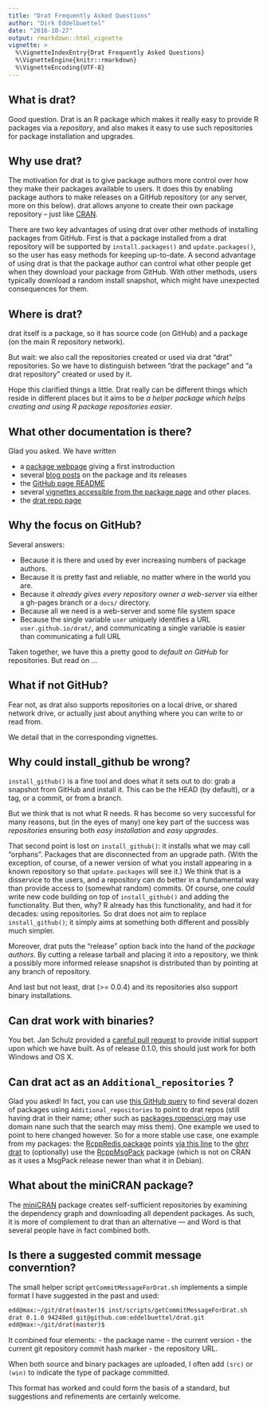 ```yaml
---
title: "Drat Frequently Asked Questions"
author: "Dirk Eddelbuettel"
date: "2016-10-27"
output: rmarkdown::html_vignette
vignette: >
  %\VignetteIndexEntry{Drat Frequently Asked Questions}
  %\VignetteEngine{knitr::rmarkdown}
  %\VignetteEncoding{UTF-8}
---
```


## What is drat?

Good question.  Drat is an R package which makes it really easy to provide R
packages via a _repository_, and also makes it easy to use such repositories
for package installation and upgrades.

## Why use drat?

The motivation for drat is to give package authors more control over how they
make their packages available to users. It does this by enabling package
authors to make releases on a GitHub repository (or any server, more on this
below). drat allows anyone to create their own package repository -- just
like [CRAN](https://cran.r-project.org).

There are two key advantages of using drat over other methods of installing
packages from GitHub. First is that a package installed from a drat
repository will be supported by `install.packages()` and `update.packages()`,
so the user has easy methods for keeping up-to-date. A second advantage of
using drat is that the package author can control what other people get when
they download your package from GitHub.  With other methods, users typically
download a random install snapshot, which might have unexpected consequences
for them.

## Where is drat?

drat itself is a package, so it has source code (on GitHub) and a package (on
the main R repository network).

But wait: we also call the repositories created or used via drat "drat"
repositories.  So we have to distinguish between "drat the package" and "a
drat repository" created or used by it.

Hope this clarified things a little. Drat really can be different things
which reside in different places but it aims to be _a helper package which
helps creating and using R package repositories easier_.

## What other documentation is there?

Glad you asked.  We have written

+ a [package webpage](https://dirk.eddelbuettel.com/code/drat.html) giving a
first instroduction
+ several [blog posts](https://dirk.eddelbuettel.com/blog/code/drat/) on the package
and its releases
+ the [GitHub page README](https://github.com/eddelbuettel/drat)
+ several [vignettes accessible from the package page](https://cran.r-project.org/package=drat)
and other places.
+ the [drat repo page](http://eddelbuettel.github.io/drat)


## Why the focus on GitHub?

Several answers:

+ Because it is there and used by ever increasing numbers of package authors.
+ Because it is pretty fast and reliable, no matter where in the world you are.
+ Because it _already gives every repository owner a web-server_ via either a
gh-pages branch or a `docs/` directory.
+ Because all we need is a web-server and some file system space
+ Because the single variable `user` uniquely identifies a URL
`user.github.io/drat/`, and communicating a single variable is easier than
communicating a full URL

Taken together, we have this a pretty good to _default on GitHub_ for
repositories.  But read on ...

## What if not GitHub?

Fear not, as drat also supports repositories on a local drive, or shared
network drive, or actually just about anything where you can write to or read
from.

We detail that in the corresponding vignettes.

## Why could install_github be wrong?

`install_github()` is a fine tool and does what it sets out to do: grab a
snapshot from GitHub and install it.  This can be the HEAD (by default), or a
tag, or a commit, or from a branch.

But we think that is not what R needs. R has become so very successful for
many reasons, but (in the eyes of many) one key part of the success was
_repositories_ ensuring both _easy installation_ and _easy upgrades_.

That second point is lost on `install_github()`: it installs what we may call
"orphans".  Packages that are disconnected from an upgrade path.  (With the
exception, of course, of a newer version of what you install appearing in a
known repository so that `update.packages` will see it.)  We think that is a
disservice to the users, and a repository can do better in a fundamental way
than provide access to (somewhat random) commits.  Of course, one _could_ write
new code building on top of `install_github()` and adding the functionality.
But then, why? R already has this functionality, and had it for decades:
using repositories.  So drat does not aim to replace `install_github()`; it
simply aims at something both different and possibly much simpler.

Moreover, drat puts the "release" option back into the hand of the _package
authors_. By cutting a release tarball and placing it into a repository, we
think a possibly more informed release snapshot is distributed than by
pointing at any branch of repository.

And last but not least, drat (>= 0.0.4) and its repositories also support binary
installations.

## Can drat work with binaries?

You bet.  Jan Schulz provided a
[careful pull request](https://github.com/eddelbuettel/drat/pull/16) to
provide initial support upon which we have built. As of release 0.1.0,
this should just work for both Windows and OS X.

## Can drat act as an `Additional_repositories` ?

Glad you asked!  In fact, you can use
[this GitHub query](https://github.com/search?q=Additional_repositories+drat&type=Code&utf8=%E2%9C%93)
to find several dozen of packages using `Additional_repositories` to point to
drat repos (still having drat in their name; other such as
[packages.ropensci.org](http://packages.ropensci.org/) may use domain nane
such that the search may miss them). One example we used to point to here
changed however. So for a more stable use case, one example from my packages:
the [RcppRedis package](https://cran.r-project.org/package=RcppRedis) points
[via this line](https://github.com/eddelbuettel/rcppredis/blob/e103ea1cb682ea164bf8a2ae022df64154466e58/DESCRIPTION#L21)
to the [ghrr drat](http://ghrr.github.io/drat) to (optionally) use the
[RcppMsgPack](https://github.com/eddelbuettel/rcppmsgpack) package (which is
not on CRAN as it uses a MsgPack release newer than what it in Debian).

## What about the miniCRAN package?

The [miniCRAN](https://cran.r-project.org/package=miniCRAN) package creates
self-sufficient repositories by examining the dependency graph and
downloading all dependent packages.  As such, it is more of complement to
drat than an alternative --- and Word is that several people have in fact
combined both.

## Is there a suggested commit message converntion?

The small helper script `getCommitMessageForDrat.sh` implements a simple
format I have suggested in the past and used:

```sh
edd@max:~/git/drat(master)$ inst/scripts/getCommitMessageForDrat.sh 
drat 0.1.0 94248ed git@github.com:eddelbuettel/drat.git
edd@max:~/git/drat(master)$ 
```

It combined four elements:
- the package name
- the current version
- the current git repository commit hash marker
- the repository URL.

When both source and binary packages are uploaded, I often add `(src)` or
`(win)` to indicate the type of package committed.

This format has worked and could form the basis of a standard, but
suggestions and refinements are certainly welcome.
